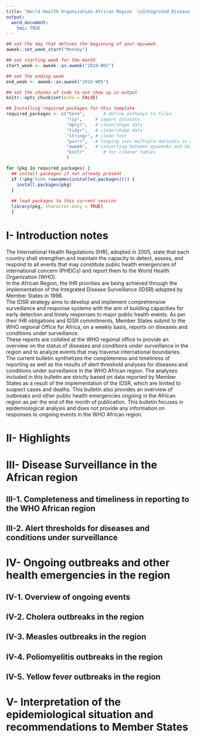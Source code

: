 ```yaml
---
title: "World Health Organization African Region  \nIntegrated Disease Surveillance and Response  \nMonthly Epidemiological Bulletin  \nBulletin N°2018-01 (January 2018)"
output: 
  word_document: 
    toc: TRUE
---
```



<!-- ~~~~~~~~~~~~~~~~~~~~~~~~~~~~~~~~~~~~~~~~~~~~~~~~~~~~~~~~~~~~~~~~~~~~~~~~~~~
/// define current month \\\
--------------------------------------------------------------------------------
 
This section is used to define your month of interest. It will be used later
to filter your outputs. 
You can also set the day which your epiweek starts on - the default for this
is Monday. 
~~~~~~~~~~~~~~~~~~~~~~~~~~~~~~~~~~~~~~~~~~~~~~~~~~~~~~~~~~~~~~~~~~~~~~~~~~~~ -->

```r

## set the day that defines the beginning of your epiweek.
aweek::set_week_start("Monday")

## set starting week for the month
start_week <- aweek::as.aweek("2018-W01")

## set the ending week 
end_week <- aweek::as.aweek("2018-W05")
```



<!-- ~~~~~~~~~~~~~~~~~~~~~~~~~~~~~~~~~~~~~~~~~~~~~~~~~~~~~~~~~~~~~~~~~~~~~~~~~~~
/// setup \\\
~~~~~~~~~~~~~~~~~~~~~~~~~~~~~~~~~~~~~~~~~~~~~~~~~~~~~~~~~~~~~~~~~~~~~~~~~~~~~~~~
 
 Several packages are required for different aspects of  analysis with *R*. 
You will need to install these before starting. 

These packages can be quite large and may take a while to download in the
field. If you have access to a USB key with these packages, it makes sense to
copy and paste the packages into your computer's R package library 
(run the command .libPaths() to see the folder path). 

For help installing packages, please visit https://r4epis.netlify.com/welcome
~~~~~~~~~~~~~~~~~~~~~~~~~~~~~~~~~~~~~~~~~~~~~~~~~~~~~~~~~~~~~~~~~~~~~~~~~~~~ -->


```r

## set the chunks of code to not show up in output
knitr::opts_chunk$set(echo = FALSE)

## Installing required packages for this template
required_packages <- c("here",       # define pathways to files
                       "rio",     # import datasets
                       "dplyr",   # clean/shape data
                       "tidyr",   # clean/shape data
                       "stringr", # clean text 
                       "purrr",   # looping over multiple datasets in a list
                       "aweek",   # converting between epiweeks and dates
                       "knitr"       # for cleaner tables
                       )

for (pkg in required_packages) {
  ## install packages if not already present
  if (!pkg %in% rownames(installed.packages())) {
    install.packages(pkg)
  }
  
  ## load packages to this current session 
  library(pkg, character.only = TRUE)
  }
```




# I- Introduction notes 
The International Health Regulations (IHR), adopted in 2005, state that each 
country shall strengthen and maintain the capacity to detect, assess, and respond
to all events that may constitute public health emergencies of international 
concern (PHEICs) and report them to the World Health Organization (WHO).  
In the African Region, the IHR priorities are being achieved through the 
implementation of the Integrated Disease Surveillance (IDSR) adopted by Member 
States in 1998.  
The IDSR strategy aims to develop and implement comprehensive surveillance and 
response systems with the aim of building capacities for early detection and 
timely responses to major public health events. As per their IHR obligations and
IDSR commitments, Member States submit to the WHO regional Office for Africa, 
on a weekly basis, reports on diseases and conditions under surveillance.  
These reports are collated at the WHO regional office to provide an overview on 
the status of diseases and conditions under surveillance in the region and to 
analyze events that may traverse international boundaries. The current bulletin 
synthetizes the completeness and timeliness of reporting as well as the results 
of alert threshold analyses for diseases and conditions under surveillance in 
the WHO African region. The analyses included in this bulletin are strictly based
on data reported by Member States as a result of the implementation of the IDSR,
which are limited to suspect cases and deaths. This bulletin also provides an 
overview of outbreaks and other public health emergencies ongoing in the African 
region as per the end of the month of publication. This bulletin focuses in 
epidemiological analysis and does not provide any information on responses to 
ongoing events in the WHO African region.  
  
  
# II- Highlights 



# III- Disease Surveillance in the African region 
  
  
  
## III-1. Completeness and timeliness in reporting to the WHO African region 
  
  
## III-2. Alert thresholds for diseases and conditions under surveillance 
  
  
# IV- Ongoing outbreaks and other health emergencies in the region 
  
  
## IV-1. Overview of ongoing events 
  
  
## IV-2. Cholera outbreaks in the region 
  
  
## IV-3. Measles outbreaks in the region 
  
  
## IV-4. Poliomyelitis outbreaks in the region 
  
  
## IV-5. Yellow fever outbreaks in the region 

# V- Interpretation of the epidemiological situation and recommendations to Member States




